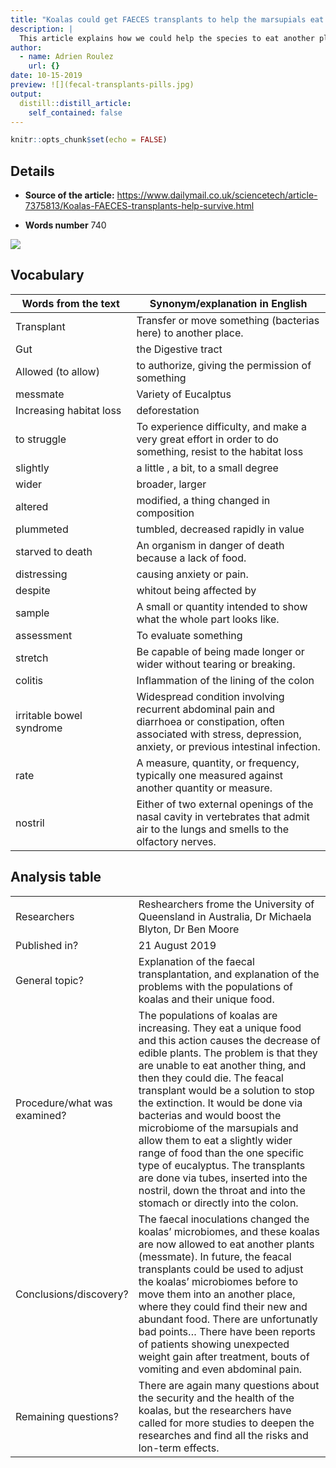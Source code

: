 ```yaml
---
title: "Koalas could get FAECES transplants to help the marsupials eat a wider variety of food and survive habitat loss"
description: |
  This article explains how we could help the species to eat another plants, and survive.
author:
  - name: Adrien Roulez
    url: {}
date: 10-15-2019
preview: ![](fecal-transplants-pills.jpg)
output:
  distill::distill_article:
    self_contained: false
---
```


```r
knitr::opts_chunk$set(echo = FALSE)
```

## Details

* **Source of the article:**
<https://www.dailymail.co.uk/sciencetech/article-7375813/Koalas-FAECES-transplants-help-survive.html>

* **Words number**
740



![](image.jpg)

## Vocabulary

| Words from the text | Synonym/explanation in English |
| ------------------- | ------------------------------ |
| Transplant | Transfer or move something (bacterias here) to another place.|
| Gut | the Digestive tract |
| Allowed (to allow) | to authorize, giving the permission of something |
| messmate | Variety of Eucalptus |
| Increasing habitat loss | deforestation |
| to struggle | To experience difficulty, and make a very great effort in order to do something, resist to the habitat loss |
| slightly | a little , a bit, to a small degree |
| wider | broader, larger |
| altered | modified, a thing changed in composition |
| plummeted | tumbled, decreased rapidly in value |
| starved to death | An organism in danger of death because a lack of food. |
| distressing | causing anxiety or pain. |
| despite | whitout being affected by |
| sample | A small or quantity intended to show what the whole part looks like. |
| assessment | To evaluate something |
| stretch | Be capable of being made longer or wider without tearing or breaking. |
| colitis | Inflammation of the lining of the colon |
| irritable bowel syndrome | Widespread condition involving recurrent abdominal pain and diarrhoea or constipation, often associated with stress, depression, anxiety, or previous intestinal infection. |
| rate | A measure, quantity, or frequency, typically one measured against another quantity or measure. |
| nostril | Either of two external openings of the nasal cavity in vertebrates that admit air to the lungs and smells to the olfactory nerves. |

## Analysis table

|                              |                                                                     |
| ---------------------------- | ------------------------------------------------------------------- |
| Researchers                  | Reshearchers frome the University of Queensland in Australia, Dr Michaela Blyton, Dr Ben Moore                          |
| Published in?                | 21 August 2019                                                       |
| General topic?               | Explanation of the faecal transplantation, and explanation of the problems with the populations of koalas and their unique food.                       |
| Procedure/what was examined? | The populations of koalas are increasing. They eat a unique food and this action causes the decrease of edible plants. The problem is that they are unable to eat another thing, and then they could die. The feacal transplant would be a solution to stop the extinction. It would be done via bacterias and would boost the microbiome of the marsupials and allow them to eat a slightly wider range of food than the one specific type of eucalyptus. The transplants are done via tubes, inserted into the nostril, down the throat and into the stomach or directly into the colon.|
| Conclusions/discovery?       |  The faecal inoculations changed the koalas' microbiomes, and these koalas are now allowed to eat another plants (messmate). In future, the feacal transplants could be used to adjust the koalas' microbiomes before to move them into an another place, where they could find their new and abundant food. There are unfortunatly bad points... There have been reports of patients showing unexpected weight gain after treatment, bouts of vomiting and even abdominal pain.      |
| Remaining questions?         | There are again many questions about the security and the health of the koalas, but the researchers have called for more studies to deepen the researches and find all the risks and lon-term effects. |

